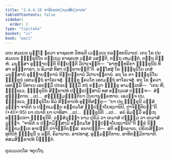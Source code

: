 ```yaml
---
title: "2.4.4.10 ຈາຣິກນປກ຺ກມນສິກ຺ຂາປທ"
tableOfContents: false
sidebar:
  order: 2
type: "tipitaka"
basket: "vi"
book: "paci"
---
```



<DynamicBreadcrumb />

<Division number="973" book="paci">

<Paragraph number="2982" book="paci">
ເຕນ ສມເຍນ ພຸທ຺ໂຘ ຠຄວາ ຣາຊຄເຫ ວິຫຣຕິ ເວຬຸວເນ ກລນ຺ທກນິວາເປ. ເຕນ ໂຂ ປນ ສມເຍນ ຠິກ຺ຂຸນິໂຍ ຕຕ຺ເຖວ ຣາຊຄເຫ ວສ຺ສໍ ວສນ຺ຕິ, ຕຕ຺ຖ ເຫມນ຺ຕໍ, ຕຕ຺ຖ ຄິມ຺ຫໍ. ມນຸສ຺ສາ ອຸຊ຺ຌາຍນ຺ຕິ ຂິຍ຺ຍນ຺ຕິ ວິປາເຈນ຺ຕິ—  “ອາຫຸນ຺ທຣິກາ ຠິກ຺ຂຸນີນໍ ທິສາ ອນ຺ຘກາຣາ, ນ ອິມາສໍ ທິສາ ປກ຺ຂາຍນ຺ຕີ”ຕິ.
</Paragraph>

<Paragraph number="2983" book="paci">
ອສ຺ໂສສຸໍ ໂຂ ຠິກ຺ຂຸນິໂຍ ເຕສໍ ມນຸສ຺ສານໍ ອຸຊ຺ຌາຍນ຺ຕານໍ ຂິຍ຺ຍນ຺ຕານໍ ວິປາເຈນ຺ຕານໍ. ອຖ ໂຂ ຕາ ຠິກ຺ຂຸນິໂຍ ຠິກ຺ຂູນໍ ເອຕມຕ຺ຖໍ ອາໂຣເຈສຸໍ. ຠິກ຺ຂູ ຠຄວໂຕ ເອຕມຕ຺ຖໍ ອາໂຣເຈສຸໍ. ອຖ ໂຂ ຠຄວາ ເອຕສ຺ມິໍ ນິທາເນ ເອຕສ຺ມິໍ ປກຣເຓ ຘມ຺ມິໍ ກຖໍ ກຕ຺ວາ ຠິກ຺ຂູ ອາມນ຺ເຕສິ—  “ເຕນ ຫິ, ຠິກ຺ຂເວ, ຠິກ຺ຂຸນີນໍ ສິກ຺ຂາປທໍ ປຎ຺ຎເປສ຺ສາມິ ທສ ອຕ຺ຖວເສ ປຏິຈ຺ຈ—  ສໍຆສຸຏ຺ຐຸຕາຍ …ເປ…  ສທ຺ຘມ຺ມຏ຺ຐິຕິຍາ ວິນຍານຸຄ຺ຄຫາຍ. ເອວຎ຺ຈ ປນ, ຠິກ຺ຂເວ, ຠິກ຺ຂຸນິໂຍ ອິມໍ ສິກ຺ຂາປທໍ ອຸທ຺ທິສນ຺ຕຸ—
</Paragraph>

</Division>
<Division number="974" book="paci">

<Paragraph number="2984" book="paci">
<Emphasis>“ຍາ ປນ ຠິກ຺ຂຸນີ ວສ຺ສໍວຸຏ຺ຐາ ຈາຣິກໍ ນ ປກ຺ກເມຍ຺ຍ ອນ຺ຕມໂສ ຉປ຺ປຎ຺ຈໂຍຊນານິປິ, ປາຈິຕ຺ຕິຍນ຺”</Emphasis>ຕິ. (*40*:<Emphasis>95</Emphasis>)
</Paragraph>

</Division>
<Division number="975" book="paci">

<Paragraph number="2985" book="paci">
<Emphasis>ຍາ ປນາ</Emphasis>ຕິ ຍາ ຍາທິສາ …ເປ…  <Emphasis>ຠິກ຺ຂຸນີ</Emphasis>ຕິ …ເປ…  ອຍໍ ອິມສ຺ມິໍ ອຕ຺ເຖ ອຘິປ຺ເປຕາ ຠິກ຺ຂຸນີຕິ.
</Paragraph>

<Paragraph number="2986" book="paci">
<Emphasis>ວສ຺ສໍວຸຏ຺ຐາ</Emphasis> ນາມ ປຸຣິມໍ ວາ ເຕມາສໍ ປຈ຺ຉິມໍ ວາ ເຕມາສໍ ວຸຏ຺ຐາ.
</Paragraph>

<Paragraph number="2987" book="paci">
“ຈາຣິກໍ ນ ປກ຺ກມິສ຺ສາມິ ອນ຺ຕມໂສ ຉປ຺ປຎ຺ຈໂຍຊນານິປີ”ຕິ ຘຸຣໍ ນິກ຺ຂິຕ຺ຕມຕ຺ເຕ ອາປຕ຺ຕິ ປາຈິຕ຺ຕິຍສ຺ສ.
</Paragraph>

</Division>
<Division number="976" book="paci">

<Paragraph number="2988" book="paci">
ອນາປຕ຺ຕິ—  ສຕິ ອນ຺ຕຣາເຍ, ປຣິເຍສິຕ຺ວາ ທຸຕິຍິກໍ ຠິກ຺ຂຸນິໍ ນ ລຠຕິ, ຄິລານາຍ, ອາປທາສຸ, ອຸມ຺ມຕ຺ຕິກາຍ, ອາທິກມ຺ມິກາຍາຕິ.

</Paragraph>
</Division>

<Paragraph number="2989" type="center" book="paci">
ທສມສິກ຺ຂາປທໍ ນິຏ຺ຐິຕໍ.

  
ຕຸວຏ຺ຏວຄ຺ໂຄ ຈຕຸຕ຺ໂຖ.
</Paragraph>